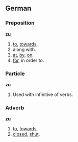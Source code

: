==German==
===Preposition===
'''zu'''
# [[to]], [[towards]].
# along with.
# [[at]], [[by]], [[on]].
# [[for]], in order to.

===Particle===
'''zu'''
# Used with infinitive of verbs.

===Adverb===
'''zu'''
# [[to]], [[towards]].
# [[closed]], [[shut]].